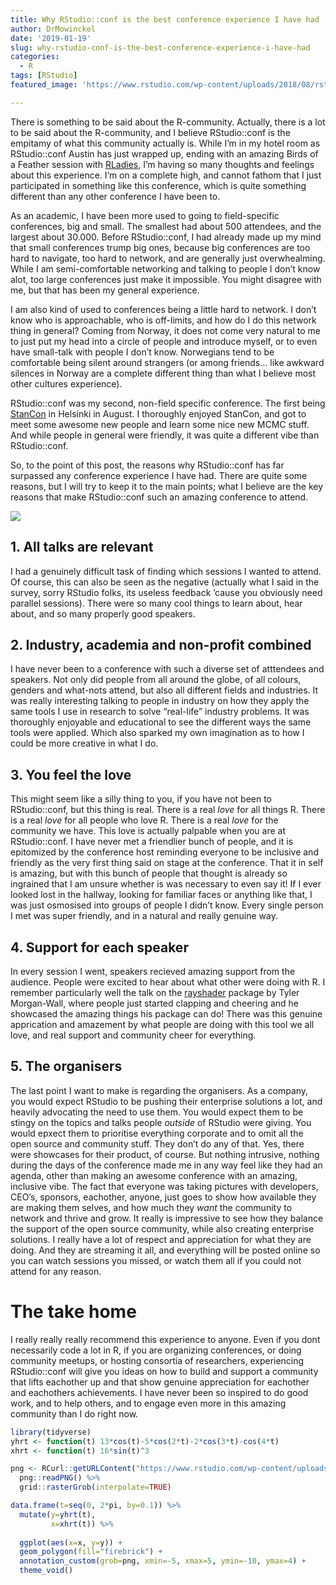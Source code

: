 ```yaml
---
title: Why RStudio::conf is the best conference experience I have had
author: DrMowinckel
date: '2019-01-19'
slug: why-rstudio-conf-is-the-best-conference-experience-i-have-had
categories:
  - R
tags: [RStudio]
featured_image: 'https://www.rstudio.com/wp-content/uploads/2018/08/rstudio-conf.jpg' 

---
```


There is something to be said about the R-community. Actually, there is a lot to be said about the R-community, and I believe RStudio::conf is the empitamy of what this community actually is. While I'm in my hotel room as RStudio::conf Austin has just wrapped up, ending with an amazing Birds of a Feather session with [RLadies](www.rladies.org), I'm having so many thoughts and feelings about this experience. I'm on a complete high, and cannot fathom that I just participated in something like this conference, which is quite something different than any other conference I have been to. 

As an academic, I have been more used to going to field-specific conferences, big and small. The smallest had about 500 attendees, and the largest about 30.000. Before RStudio::conf, I had already made up my mind that small conferences trump big ones, because big conferences are too hard to navigate, too hard to network, and are generally just overwhealming. While I am semi-comfortable networking and talking to people I don't know alot, too large conferences just make it impossible. You might disagree with me, but that has been my general experience. 

I am also kind of used to conferences being a little hard to network. I don't know who is approachable, who is off-limits, and how do I do this network thing in general? Coming from Norway, it does not come very natural to me to just put my head into a circle of people and introduce myself, or to even have small-talk with people I don't know. Norwegians tend to be comfortable being silent around strangers (or among friends... like awkward silences in Norway are a complete different thing than what I believe most other cultures experience). 

RStudio::conf was my second, non-field specific conference. The first being [StanCon](https://mc-stan.org/events/stancon2018Helsinki/) in Helsinki in August. I thoroughly enjoyed StanCon, and got to meet some awesome new people and learn some nice new MCMC stuff. And while people in general were friendly, it was quite a different vibe than RStudio::conf. 

So, to the point of this post, the reasons why RStudio::conf has far surpassed any conference experience I have had. There are quite some reasons, but I will try to keep it to the main points; what I believe are the key reasons that make RStudio::conf such an amazing conference to attend.

![](https://www.rstudio.com/wp-content/uploads/2018/08/rstudio-conf.jpg)


## 1. All talks are relevant
I had a genuinely difficult task of finding which sessions I wanted to attend. Of course, this can also be seen as the negative (actually what I said in the survey, sorry RStudio folks, its useless feedback 'cause you obviously need parallel sessions). There were so many cool things to learn about, hear about, and so many properly good speakers. 

## 2. Industry, academia and non-profit combined
I have never been to a conference with such a diverse set of atttendees and speakers. Not only did people from all around the globe, of all colours, genders and what-nots attend, but also all different fields and industries. It was really interesting talking to people in industry on how they apply the same tools I use in research to solve "real-life" industry problems. It was thoroughly enjoyable and educational to see the different ways the same tools were applied. Which also sparked my own imagination as to how I could be more creative in what I do. 

## 3. You feel the love
This might seem like a silly thing to you, if you have not been to RStudio::conf, but this thing is real. There is a real _love_ for all things R. There is a real _love_ for all people who love R. There is a real _love_ for the community we have. This love is actually palpable when you are at RStudio::conf. I have never met a friendlier bunch of people, and it is epitomized by the conference host reminding everyone to be inclusive and friendly as the very first thing said on stage at the conference. That it in self is amazing, but with this bunch of people that thought is already so ingrained that I am unsure whether is was necessary to even say it! If I ever looked lost in the hallway, looking for familiar faces or anything like that, I was just osmosised into groups of people I didn't know. Every single person I met was super friendly, and in a natural and really genuine way. 

## 4. Support for each speaker
In every session I went, speakers recieved amazing support from the audience. People were excited to hear about what other were doing with R. I remember particularly well the talk on the [rayshader](https://github.com/tylermorganwall/rayshader) package by Tyler Morgan-Wall, where people just started clapping and cheering and he showcased the amazing things his package can do! There was this genuine apprication and amazement by what people are doing with this tool we all love, and real support and community cheer for everything.

## 5. The organisers
The last point I want to make is regarding the organisers. As a company, you would expect RStudio to be pushing their enterprise solutions a lot, and heavily advocating the need to use them. You would expect them to be stingy on the topics and talks people _outside_ of RStudio were giving. You would epxect them to prioritise everything corporate and to omit all the open source and community stuff. They don't do any of that. Yes, there were showcases for their product, of course. But nothing intrusive, nothing during the days of the conference made me in any way feel like they had an agenda, other than making an awesome conference with an amazing, inclusive vibe. The fact that everyone was taking pictures with developers, CEO's, sponsors, eachother, anyone, just goes to show how available they are making them selves, and how much they _want_ the community to network and thrive and grow. It really is impressive to see how they balance the support of the open source community, while also creating enterprise solutions. I really have a lot of respect and appreciation for what they are doing. And they are streaming it all, and everything will be posted online so you can watch sessions you missed, or watch them all if you could not attend for any reason. 


# The take home
I really really really recommend this experience to anyone. Even if you dont necessarily code a lot in R, if you are organizing conferences, or doing community meetups, or hosting consortia of researchers, experiencing RStudio::conf will give you ideas on how to build and support a community that lifts eachother up and that show genuine appreciation for eachother and eachothers achievements. I have never been so inspired to do good work, and to help others, and to engage even more in this amazing community than I do right now. 

```r
library(tidyverse)
yhrt <- function(t) 13*cos(t)-5*cos(2*t)-2*cos(3*t)-cos(4*t)
xhrt <- function(t) 16*sin(t)^3

png <- RCurl::getURLContent("https://www.rstudio.com/wp-content/uploads/2018/09/cropped-rstudio.png") %>% 
  png::readPNG() %>% 
  grid::rasterGrob(interpolate=TRUE)

data.frame(t=seq(0, 2*pi, by=0.1)) %>% 
  mutate(y=yhrt(t),
         x=xhrt(t)) %>% 
  
  ggplot(aes(x=x, y=y)) + 
  geom_polygon(fill="firebrick") + 
  annotation_custom(grob=png, xmin=-5, xmax=5, ymin=-10, ymax=4) +
  theme_void()

```


